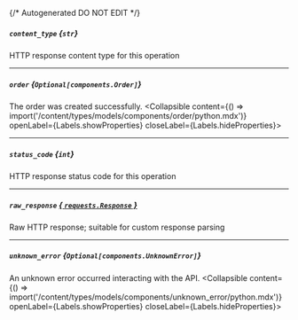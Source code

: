 {/* Autogenerated DO NOT EDIT  */}

##### `content_type` *{`str`}*
HTTP response content type for this operation

---
##### `order` *{`Optional[components.Order]`}*
The order was created successfully.
<Collapsible content={() => import('/content/types/models/components/order/python.mdx')} openLabel={Labels.showProperties} closeLabel={Labels.hideProperties}>
</Collapsible>

---
##### `status_code` *{`int`}*
HTTP response status code for this operation

---
##### `raw_response` [*{ `requests.Response` }*](https://requests.readthedocs.io/en/latest/api/#requests.Response)
Raw HTTP response; suitable for custom response parsing

---
##### `unknown_error` *{`Optional[components.UnknownError]`}*
An unknown error occurred interacting with the API.
<Collapsible content={() => import('/content/types/models/components/unknown_error/python.mdx')} openLabel={Labels.showProperties} closeLabel={Labels.hideProperties}>
</Collapsible>


